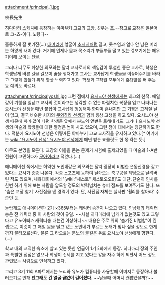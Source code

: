 attachment:/principal_1.jpg

校長先生

[[히다마리 스케치]]에 등장하는 야마부키 고교의 [[교장]]. 성우는 [[쵸]].--참고로 교장은 일본어로 코-쵸-이다. 노렸다--

훌륭하게 잘 벗겨진(…) [[대머리]]에 얼굴이 [[소시지]]처럼 길고, 콧수염과 얼마 안 남은 머리는 하얗게 새어 있다. 거기에 언제나 몸과 목소리가 부들부들 떨고 있는 겉보기에는 매우 기이해 보이는 인물.

그러나 너무도 이상한 외모와는 달리 교사로서의 책임감이 투철한 좋은 교사로, 학생은 학생답게 바른 길을 걸으며 꿈을 펼쳐가고 교사는 교사답게 학생들을 이끌어주기를 바라고 그렇게 만들기 위해 항상 노력하고 있다. 학생과 교직원 모두에게 존댓말을 써 주는 등 예의도 바르다.

attachment:/principalyoshi.jpg
그런 점에서 [[요시노야 선생]]에게는 최고의 천적. 매일같이 기행을 일삼고 교사의 것이라고는 생각할 수 없는 파렴치한 복장을 입고 나타나는 요시노야 선생을 매번 붙잡아 교사답게 행동해야 한다며 혼내지만 그 기행은 고쳐질 날이 없고, 결국 비슷한 처지의 [[쿠와하라 선생]]과 함께 항상 고생을 하고 있다. 요시노야 선생 때문에 화가 많이 나면 학생들 앞에서 분노의 열변을 토해내기도. 그러나 요시노야 선생의 미술과 학생들에 대한 열정은 높이 사고 있으며, 그런 점에 대해서는 칭찬하기도 한다. 덕분에 요시노야 선생은 어떻게든 야마부키 고교 교사직을 유지하고 있다.[* 여기에는 [[wiki:"요시노야 선생" 요시노야 선생]]에게 매년 받은 쵸콜릿도 한 몫 하는 듯.]

아무도 본명을 모른다. 교장의 이름을 묻는 문제가 시험에 출제되었을 때 미술과 1-A반 전원이 고민하다가 [[모아이]]라고 적었다.(…)

애니메이션 쪽에서는 허약한 노인네같은 외모와는 달리 굉장히 비범한 운동신경을 갖고 있다는 묘사가 종종 나온다. 각종 스포츠에 능하여 날아오는 축구공을 헤딩으로 날려버린 적도 있으며, 체육대회에서의 '[wiki:"체스토" 체스토오오!!]'도 대단. 단순히 인사를 한번 하기 위해 보는 사람을 압도할 정도의 박력넘치는 슈퍼 점프를 보여주기도 한다. 또 '숨은 교장 찾기' 사진집을 낸 경력이 있다. 단, 사진집 자체는 실사판 '월리를 찾아라' 수준인 듯.

놀랍게도 애니메이션판 2기 ×365부터는 캐릭터 송까지 나오고 있다. [[인남캐]]의 캐릭터 송은 전 캐릭터 중 이 사람의 것이 유일. ~~사실 히다마리에 남캐가 없는것도 있고 그렇다고 유노아빠가 캐릭터송 내는건 이상하니~~ 내용은 주로 위의 '숨겨진 비범함'이 컨셉으로, 이것이 그 매일 몸을 떨고 있는 노인네가 부르는 노래가 맞나 싶을 정도로 한계까지 불타오르신다. 물론 그 타오르는 분노의 불길은 주로 요시노야 선생에게 향한다.(…)

학교 내의 교직원 숙소에 살고 있는 듯한 언급이 1기 8화에서 등장.
히다마리 장의 주인과 특별한 접점은 없으나 학생이 신세를 지고 있다는 말을 자주 하게 되면서 어느 정도 관련있는 사람으로 인식하고 있다.

그리고 3기 11화 A파트에서는 노리와 유노가 컴퓨터를 사용할때 이미지로 등장하나 불러오기로 인해 '''안그래도 긴 얼굴 끝없이 길어졌다.''' ~~낳을때 어머니 괜찮았을까?~~
